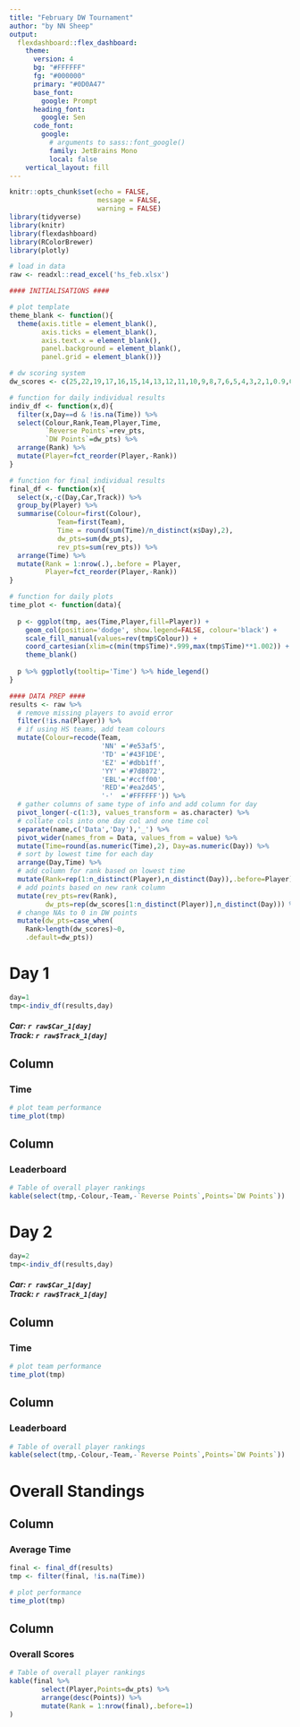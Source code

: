```yaml
---
title: "February DW Tournament"
author: "by NN Sheep"
output: 
  flexdashboard::flex_dashboard:
    theme: 
      version: 4
      bg: "#FFFFFF"
      fg: "#000000" 
      primary: "#0D0A47"
      base_font: 
        google: Prompt
      heading_font:
        google: Sen
      code_font:
        google: 
          # arguments to sass::font_google() 
          family: JetBrains Mono
          local: false
    vertical_layout: fill
---
```


```r
knitr::opts_chunk$set(echo = FALSE, 
                      message = FALSE, 
                      warning = FALSE)
library(tidyverse)
library(knitr)
library(flexdashboard)
library(RColorBrewer)
library(plotly)

# load in data
raw <- readxl::read_excel('hs_feb.xlsx') 
```

```r
#### INITIALISATIONS ####

# plot template
theme_blank <- function(){
  theme(axis.title = element_blank(),
        axis.ticks = element_blank(),
        axis.text.x = element_blank(),
        panel.background = element_blank(),
        panel.grid = element_blank())}

# dw scoring system
dw_scores <- c(25,22,19,17,16,15,14,13,12,11,10,9,8,7,6,5,4,3,2,1,0.9,0.8,0.7,0.6,0.5,0.4,0.3,0.2,0.1)

# function for daily individual results
indiv_df <- function(x,d){
  filter(x,Day==d & !is.na(Time)) %>%
  select(Colour,Rank,Team,Player,Time,
         `Reverse Points`=rev_pts,
         `DW Points`=dw_pts) %>%
  arrange(Rank) %>%
  mutate(Player=fct_reorder(Player,-Rank))
}

# function for final individual results
final_df <- function(x){
  select(x,-c(Day,Car,Track)) %>%
  group_by(Player) %>%
  summarise(Colour=first(Colour),
            Team=first(Team),
            Time = round(sum(Time)/n_distinct(x$Day),2),
            dw_pts=sum(dw_pts),
            rev_pts=sum(rev_pts)) %>%
  arrange(Time) %>%
  mutate(Rank = 1:nrow(.),.before = Player,
         Player=fct_reorder(Player,-Rank))
}

# function for daily plots
time_plot <- function(data){
  
  p <- ggplot(tmp, aes(Time,Player,fill=Player)) +
    geom_col(position='dodge', show.legend=FALSE, colour='black') +
    scale_fill_manual(values=rev(tmp$Colour)) +
    coord_cartesian(xlim=c(min(tmp$Time)*.999,max(tmp$Time)**1.002)) +
    theme_blank()
  
  p %>% ggplotly(tooltip='Time') %>% hide_legend()
}
```

``` r
#### DATA PREP ####
results <- raw %>%
  # remove missing players to avoid error
  filter(!is.na(Player)) %>%
  # if using HS teams, add team colours
  mutate(Colour=recode(Team, 
                       'NN' ='#e53af5',
                       'TD' ='#43F1DE',
                       'EZ' ='#dbb1ff',
                       'YY' ='#7d8072',
                       'EBL'='#ccff00',
                       'RED'='#ea2d45',
                       '-'  ='#FFFFFF')) %>% 
  # gather columns of same type of info and add column for day
  pivot_longer(-c(1:3), values_transform = as.character) %>%
  # collate cols into one day col and one time col
  separate(name,c('Data','Day'),'_') %>% 
  pivot_wider(names_from = Data, values_from = value) %>%
  mutate(Time=round(as.numeric(Time),2), Day=as.numeric(Day)) %>%
  # sort by lowest time for each day 
  arrange(Day,Time) %>%
  # add column for rank based on lowest time
  mutate(Rank=rep(1:n_distinct(Player),n_distinct(Day)),.before=Player) %>%
  # add points based on new rank column
  mutate(rev_pts=rev(Rank),
         dw_pts=rep(dw_scores[1:n_distinct(Player)],n_distinct(Day))) %>%
  # change NAs to 0 in DW points
  mutate(dw_pts=case_when(
    Rank>length(dw_scores)~0,
    .default=dw_pts))
```

# Day 1
```r
day=1
tmp<-indiv_df(results,day)
```
##### **Car: `r raw$Car_1[day]`** <br> **Track: `r raw$Track_1[day]`**
Column 
--------------
### Time 
```r
# plot team performance
time_plot(tmp)
```
Column {data-width=300}
--------------
### Leaderboard 
```r
# Table of overall player rankings
kable(select(tmp,-Colour,-Team,-`Reverse Points`,Points=`DW Points`))
```

# Day 2
```r
day=2
tmp<-indiv_df(results,day)
```
##### **Car: `r raw$Car_1[day]`** <br> **Track: `r raw$Track_1[day]`**
Column 
--------------
### Time 
```r
# plot team performance
time_plot(tmp)
```
Column {data-width=300}
--------------
### Leaderboard 
```r
# Table of overall player rankings
kable(select(tmp,-Colour,-Team,-`Reverse Points`,Points=`DW Points`))
```

# Overall Standings 
Column 
--------------
### Average Time 
```r
final <- final_df(results)
tmp <- filter(final, !is.na(Time))

# plot performance
time_plot(tmp)
```
Column {data-width=300}
--------------
### Overall Scores 
```r
# Table of overall player rankings
kable(final %>%
        select(Player,Points=dw_pts) %>%
        arrange(desc(Points)) %>%
        mutate(Rank = 1:nrow(final),.before=1)
)
```
